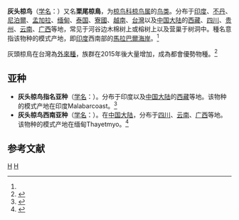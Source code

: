 {{Speciesbox
| genus = Sturnia
| species = malabarica
| status = LC
| status_system = iucn3.1
| status_ref = <ref>{{IUCN|id=22710858 |title=''Sturnus malabaricus'' |assessor=BirdLife International |assessor-link=BirdLife International |version=2017.3 |year=2016 |accessdate=1 October 2016}} 数据库資料包含說明此物種被編入無危級別的原因</ref>
| image = Chestnut-tailed starling, Satchari National Park.jpg
| image_caption = [[指名亞種|指名亞種]]，攝於[[孟加拉|孟加拉]]{{link-en|沙查里國家公園|Satchari National Park}}
| authority = （[[Johann_Friedrich_Gmelin|Gmelin]], 1789）<ref name='id2848'>{{cite web| url =http://www.bioinfo.cn/db05/BjdwSpecies.php?action=view&id=2848| title =灰头椋鸟| work =《中国动物物种编目数据库》| publisher =中国科学院微生物研究所| author =中国科学院动物研究所| accessdate =2009-04-04| deadurl =yes| archiveurl =https://web.archive.org/web/20160305102915/http://www.bioinfo.cn/db05/BjdwSpecies.php?action=view&id=2848| archivedate =2016-03-05}}</ref>
| range_map = Chestnut-tailed Starling Range.jpg
| range_map_caption = 灰頭椋鳥的分布範圍
}}

'''灰头椋鸟'''（[[学名|学名]]：{{lang|la|''Sturnia malabarica''}}）又名'''栗尾椋鳥'''，为[[椋鸟科|椋鸟科]][[椋鸟属|椋鸟属]]的[[鸟类|鸟类]]。分布于[[印度|印度]]、[[不丹|不丹]]、[[尼泊爾|尼泊爾]]、[[孟加拉|孟加拉]]、[[缅甸|缅甸]]、[[泰国|泰国]]、[[寮國|寮國]]、[[越南|越南]]、[[台灣|台灣]]以及[[中国大陆|中国大陆]]的[[西藏|西藏]]、[[四川|四川]]、[[贵州|贵州]]、[[云南|云南]]、[[广西|广西]]等地，常见于河谷边木棉树上或榕树上以及营巢于树洞中。種名意指该物种的模式产地，即[[印度|印度]]西南部的[[馬拉巴爾海岸|馬拉巴爾海岸]]。<ref name='id2848'/>

灰頭椋鳥在台灣為[[外來種|外來種]]，族群在2015年後大量增加，成為都會優勢物種。<ref>{{Cite web|title=臺灣繁殖鳥類大調查 2018-2019|url=https://drive.google.com/file/d/1_Sf1EaPjKSeRVt2k78J8RnW1AfsXaUbj/view|access-date=2021-11-12|author=范孟雯、徐瑋婷、蔡明剛、魏心怡、柯智仁、林瑞興、蔡世鵬、方偉宏、李培芬|date=2020|format=PDF|publisher=行政院農業委員會特有生物研究保育中心|archive-date=2021-11-12|archive-url=https://web.archive.org/web/20211112104248/https://drive.google.com/file/d/1_Sf1EaPjKSeRVt2k78J8RnW1AfsXaUbj/view|dead-url=no}}</ref>

==亚种==
*'''灰头椋鸟指名亚种'''（[[学名|学名]]：{{lang|la|''Sturnia malabarica malabarica''}}）。分布于印度以及[[中国大陆|中国大陆]]的[[西藏|西藏]]等地。该物种的模式产地在印度Malabarcoast。<ref name='id2849'>{{cite web| url =http://www.bioinfo.cn/db05/BjdwSpecies.php?action=view&id=2849| title =灰头椋鸟指名亚种| work =《中国动物物种编目数据库》| publisher =中国科学院微生物研究所| author =中国科学院动物研究所| accessdate =2009-04-04| deadurl =yes| archiveurl =https://web.archive.org/web/20160305010210/http://www.bioinfo.cn/db05/BjdwSpecies.php?action=view&id=2849| archivedate =2016-03-05}}</ref>
*'''灰头椋鸟西南亚种'''（[[学名|学名]]：{{lang|la|''Sturnia malabarica nemoricola''}}）。在[[中国大陆|中国大陆]]，分布于[[四川|四川]]、[[云南|云南]]、[[广西|广西]]等地。该物种的模式产地在缅甸Thayetmyo。<ref name='id2850'>{{cite web| url =http://www.bioinfo.cn/db05/BjdwSpecies.php?action=view&id=2850| title =灰头椋鸟西南亚种| work =《中国动物物种编目数据库》| publisher =中国科学院微生物研究所| author =中国科学院动物研究所| accessdate =2009-04-04| deadurl =yes| archiveurl =https://web.archive.org/web/20160305090130/http://www.bioinfo.cn/db05/BjdwSpecies.php?action=view&id=2850| archivedate =2016-03-05}}</ref>

== 参考文献 ==
{{reflist}}
{{Taxonbar|from=Q1048674}}

[[Category:椋鸟属|H]]
[[Category:1789年描述的鸟类|H]]